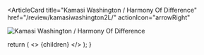 <ArticleCard
  title="Kamasi Washington / Harmony Of Difference"
  href="/review/kamasiwashington2L/"
  actionIcon="arrowRight"
>

![Kamasi Washington / Harmony Of Difference](../../images/cd/kamasiwashington2L.jpg)

</ArticleCard>

  return (
    <>
      {children}
    </>
  );
}